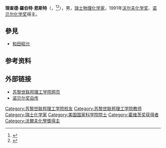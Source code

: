 {{Infobox_Scientist  
|name = 理查德·恩斯特<br />Richard R. Ernst
|image =  Richard R Ernst.jpg
|image_size =200px
|caption =
|birth_date = {{birth date|1933|8|14}}
|birth_place = [[瑞士|瑞士]][[温特图尔|温特图尔]]
|residence =
|nationality = [[File:Flag_of_Switzerland.svg|20px]]  [[瑞士|瑞士]] 
|death_date =   {{death date and age|2021|6|4|1933|8|14}}
|death_place = 瑞士溫特圖爾
|field = [[物理化学|物理化学]]
|work_institution = [[苏黎世联邦理工学院|苏黎世联邦理工学院]]
|alma_mater = [[苏黎世联邦理工学院|苏黎世联邦理工学院]]
|doctoral_advisor = 
|doctoral_students =
|known_for  = [[核磁共振|核磁共振]]
|prizes =  1991年[[沃尔夫化学奖|沃尔夫化学奖]]<br />[[File:Nobel_prize_medal.svg|20px]] 1991年[[诺贝尔化学奖|诺贝尔化学奖]]
|religion = 
|footnotes =
}}

'''理查德·羅伯特·恩斯特'''（{{lang-de|Richard Robert Ernst}}，{{bd|1933年|8月14日|2021年|6月4日|Ernst}}<ref>{{Cite web|title=Richard Ernst, father of the MRI, dies aged 87|url=https://www.swissinfo.ch/eng/richard-ernst--father-of-the-mri--dies-aged-87/46687642|access-date=2021-06-09|date=2021-06-08|last=|work=[[瑞士资讯|瑞士资讯]]|language=en|archive-date=2021-06-08|archive-url=https://web.archive.org/web/20210608194908/https://www.swissinfo.ch/eng/richard-ernst--father-of-the-mri--dies-aged-87/46687642|dead-url=no}}</ref><ref>{{Cite web|title=Nobel-winning MRI pioneer Richard Ernst dies|url=https://www.straitstimes.com/world/europe/nobel-winning-mri-pioneer-richard-ernst-dies|access-date=2021-06-09|date=2021-06-09|last=|work=The Straits Times|language=en|archive-date=2021-06-09|archive-url=https://web.archive.org/web/20210609135826/https://www.straitstimes.com/world/europe/nobel-winning-mri-pioneer-richard-ernst-dies|dead-url=no}}</ref>），男，[[瑞士|瑞士]][[物理化学|物理化学家]]，1991年[[沃尔夫化学奖|沃尔夫化学奖]]、[[诺贝尔化学奖|诺贝尔化学奖]]得主。

== 參見 ==
* [[和田昭允|和田昭允]]

== 参考资料 ==
{{reflist}}

== 外部链接 ==
* [https://web.archive.org/web/20070906064552/http://fm-eth.ethz.ch/eth/peoplefinder/FMPro?-db=whoiswho.fp5&-format=who%5Fdetail%5Fen.html&-lay=html&who%5Ffk%5Flegacy=1009&-recid=34953&-find= 苏黎世联邦理工学院网页]
* [http://nobelprize.org/nobel_prizes/chemistry/laureates/1991/ernst-autobio.html 诺贝尔奖自传] {{WebCite|url=https://www.webcitation.org/676gOA2Nm?url=http://www.nobelprize.org/nobel_prizes/chemistry/laureates/1991/ernst-autobio.html |date=20120422051251 |dateformat=iso }}

{{诺贝尔化学奖获得者 (1976年－2000年)}}
{{沃尔夫化学奖}}
{{路易莎·格罗斯·霍维茨奖获得者}}

{{Authority control}}
{{DEFAULTSORT:Ernst}}
[[Category:苏黎世联邦理工学院校友|Category:苏黎世联邦理工学院校友]]
[[Category:苏黎世联邦理工学院教师|Category:苏黎世联邦理工学院教师]]
[[Category:瑞士化学家|Category:瑞士化学家]]
[[Category:美国国家科学院院士|Category:美国国家科学院院士]]
[[Category:霍维茨奖获得者|Category:霍维茨奖获得者]]
[[Category:沃爾夫化學獎得主|Category:沃爾夫化學獎得主]]

{{化學家小作品}}
{{Switzerland-bio-stub}}